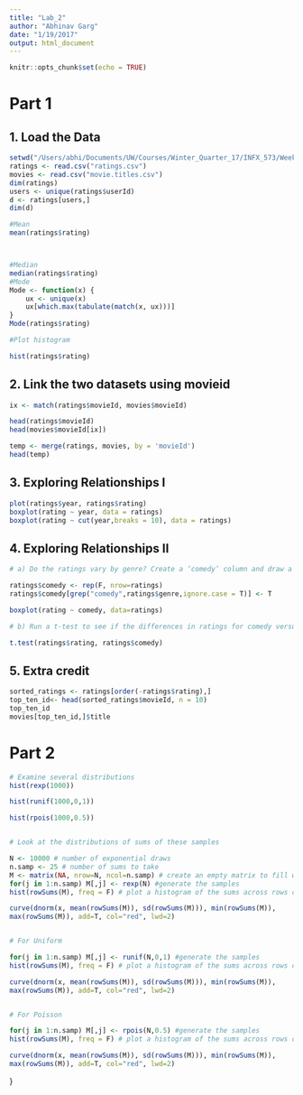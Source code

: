 ```yaml
---
title: "Lab_2"
author: "Abhinav Garg"
date: "1/19/2017"
output: html_document
---
```


```r
knitr::opts_chunk$set(echo = TRUE)
```

# Part 1 

## 1. Load the Data 

```r
setwd("/Users/abhi/Documents/UW/Courses/Winter_Quarter_17/INFX_573/Week_3/Lab_2")
ratings <- read.csv("ratings.csv")
movies <- read.csv("movie.titles.csv")
dim(ratings)
users <- unique(ratings$userId)
d <- ratings[users,]
dim(d)

#Mean
mean(ratings$rating)



#Median 
median(ratings$rating)
#Mode
Mode <- function(x) {
    ux <- unique(x)
    ux[which.max(tabulate(match(x, ux)))]
}
Mode(ratings$rating)

#Plot histogram 

hist(ratings$rating)

```

## 2. Link the two datasets using movieid
```r
ix <- match(ratings$movieId, movies$movieId)

head(ratings$movieId)
head(movies$movieId[ix])

temp <- merge(ratings, movies, by = 'movieId')
head(temp)
```



## 3. Exploring Relationships I
```r
plot(ratings$year, ratings$rating)
boxplot(rating ~ year, data = ratings)
boxplot(rating ~ cut(year,breaks = 10), data = ratings)
```

## 4. Exploring Relationships II
```r
# a) Do the ratings vary by genre? Create a ‘comedy’ column and draw a box plot of ratings for comedy versus others:

ratings$comedy <- rep(F, nrow=ratings)
ratings$comedy[grep("comedy",ratings$genre,ignore.case = T)] <- T

boxplot(rating ~ comedy, data=ratings)

# b) Run a t-test to see if the differences in ratings for comedy versus non-comedy

t.test(ratings$rating, ratings$comedy)
```

## 5. Extra credit 
```r
sorted_ratings <- ratings[order(-ratings$rating),]
top_ten_id<- head(sorted_ratings$movieId, n = 10)
top_ten_id
movies[top_ten_id,]$title

```

# Part 2 

```r
# Examine several distributions
hist(rexp(1000))

hist(runif(1000,0,1))

hist(rpois(1000,0.5))


# Look at the distributions of sums of these samples

N <- 10000 # number of exponential draws
n.samp <- 25 # number of sums to take
M <- matrix(NA, nrow=N, ncol=n.samp) # create an empty matrix to fill with samples
for(j in 1:n.samp) M[,j] <- rexp(N) #generate the samples
hist(rowSums(M), freq = F) # plot a histogram of the sums across rows of our matrix M

curve(dnorm(x, mean(rowSums(M)), sd(rowSums(M))), min(rowSums(M)),
max(rowSums(M)), add=T, col="red", lwd=2)


# For Uniform 

for(j in 1:n.samp) M[,j] <- runif(N,0,1) #generate the samples
hist(rowSums(M), freq = F) # plot a histogram of the sums across rows of our matrix M

curve(dnorm(x, mean(rowSums(M)), sd(rowSums(M))), min(rowSums(M)),
max(rowSums(M)), add=T, col="red", lwd=2)


# For Poisson 

for(j in 1:n.samp) M[,j] <- rpois(N,0.5) #generate the samples
hist(rowSums(M), freq = F) # plot a histogram of the sums across rows of our matrix M

curve(dnorm(x, mean(rowSums(M)), sd(rowSums(M))), min(rowSums(M)),
max(rowSums(M)), add=T, col="red", lwd=2)
```
}